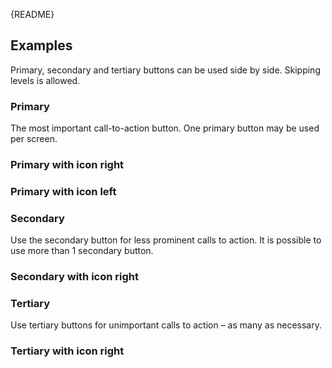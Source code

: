 
<Meta of={ButtonStories} />

<Markdown>{README}</Markdown>

## Examples

Primary, secondary and tertiary buttons can be used side by side.
Skipping levels is allowed.

### Primary

The most important call-to-action button.
One primary button may be used per screen.

<Canvas of={ButtonStories.Primary} />

### Primary with icon right

<Canvas of={ButtonStories.PrimaryWithIcon} />

### Primary with icon left

<Canvas of={ButtonStories.PrimaryWithIconLeft} />

### Secondary

Use the secondary button for less prominent calls to action.
It is possible to use more than 1 secondary button.

<Canvas of={ButtonStories.Secondary} />

### Secondary with icon right

<Canvas of={ButtonStories.SecondaryWithIcon} />

### Tertiary

Use tertiary buttons for unimportant calls to action – as many as necessary.

<Canvas of={ButtonStories.Tertiary} />

### Tertiary with icon right

<Canvas of={ButtonStories.TertiaryWithIcon} />
